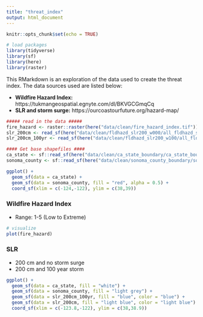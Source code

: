 ```yaml
---
title: "threat_index"
output: html_document
---
```


```r
knitr::opts_chunk$set(echo = TRUE)
```

```r
# load packages
library(tidyverse)
library(sf)
library(here)
library(raster)
```

This RMarkdown is an exploration of the data used to create the threat index. The data sources used are listed below:

- **Wildfire Hazard Index:** https://tukmangeospatial.egnyte.com/dl/BKVGCGmqCq
- **SLR and storm surge:** https://ourcoastourfuture.org/hazard-map/

```r
##### read in the data #####
fire_hazard <- raster::raster(here("data/clean/fire_hazard_index.tif"))
slr_200cm <- read_sf(here("data/clean/fldhazd_slr200_w000/all_fldhazd_slr200_w000.shp"))
slr_200cm_100yr <- read_sf(here("data/clean/fldhazd_slr200_w100/all_fldhazd_slr200_w100.shp"))

```

```r
#### Get base shapefiles ####
ca_state <- sf::read_sf(here("data/clean/ca_state_boundary/ca_state_boundary.shp"))
sonoma_county <- sf::read_sf(here("data/clean/sonoma_county_boundary/sonoma_county_boundary.shp"))

ggplot() +
  geom_sf(data = ca_state) +
  geom_sf(data = sonoma_county, fill = "red", alpha = 0.5) +
  coord_sf(xlim = c(-124,-122), ylim = c(38,39))
```

### Wildfire Hazard Index
- Range: 1-5 (Low to Extreme)

```r
# visualize
plot(fire_hazard)
```

### SLR
- 200 cm and no storm surge
- 200 cm and 100 year storm

```r
ggplot() +
  geom_sf(data = ca_state, fill = "white") +
  geom_sf(data = sonoma_county, fill = "light grey") +
  geom_sf(data = slr_200cm_100yr, fill = "blue", color = "blue") +
  geom_sf(data = slr_200cm, fill = "light blue", color = "light blue") +
  coord_sf(xlim = c(-123.8,-122), ylim = c(38,38.9))
```

